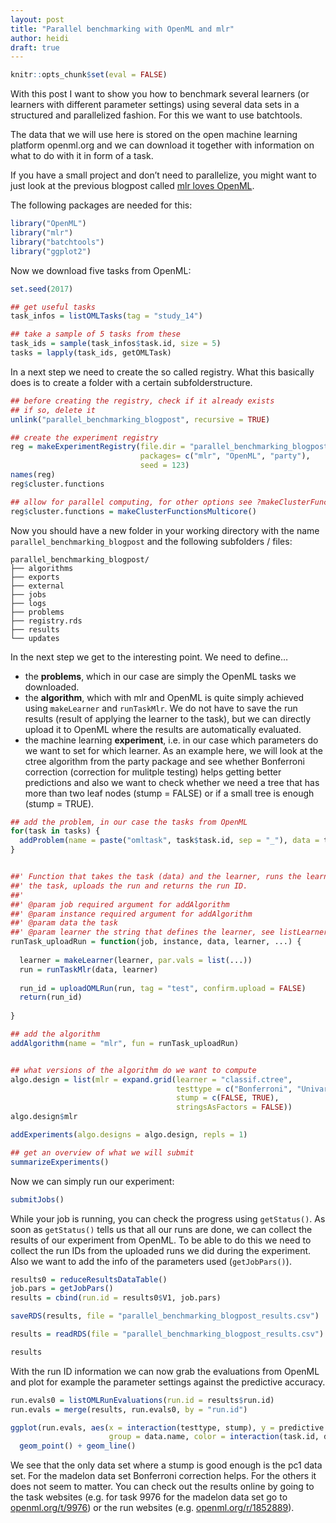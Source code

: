```yaml
---
layout: post
title: "Parallel benchmarking with OpenML and mlr"
author: heidi
draft: true
---
```

```r
knitr::opts_chunk$set(eval = FALSE)
```


With this post I want to show you how to benchmark several learners 
(or learners with different parameter settings) using 
several data sets in a structured and parallelized fashion. For this we
want to use batchtools. 

The data that we will use here is stored on the open machine learning platform
openml.org and we can download it together with information on what to do with
it in form of a task.

If you have a small project and don't need to parallelize, you might want to
just look at the previous blogpost called [mlr loves OpenML](http://mlr-org.github.io/mlr-loves-OpenML/).

The following packages are needed for this:
```r
library("OpenML")
library("mlr")
library("batchtools")
library("ggplot2")
```



Now we download five tasks from OpenML:
```r
set.seed(2017)

## get useful tasks
task_infos = listOMLTasks(tag = "study_14")

## take a sample of 5 tasks from these
task_ids = sample(task_infos$task.id, size = 5)
tasks = lapply(task_ids, getOMLTask)
```

In a next step we need to create the so called registry. What this basically does is to create
a folder with a certain subfolderstructure.
```r
## before creating the registry, check if it already exists
## if so, delete it
unlink("parallel_benchmarking_blogpost", recursive = TRUE)

## create the experiment registry
reg = makeExperimentRegistry(file.dir = "parallel_benchmarking_blogpost",
                             packages= c("mlr", "OpenML", "party"),
                             seed = 123)
names(reg)
reg$cluster.functions

## allow for parallel computing, for other options see ?makeClusterFunctions
reg$cluster.functions = makeClusterFunctionsMulticore()
```

Now you should have a new folder in your working directory with the name
`parallel_benchmarking_blogpost` and the following subfolders / files:
```{}
parallel_benchmarking_blogpost/
├── algorithms
├── exports
├── external
├── jobs
├── logs
├── problems
├── registry.rds
├── results
└── updates
```


In the next step we get to the interesting point. We need to define...

- the **problems**, which in our case are simply the OpenML tasks we downloaded.
- the **algorithm**, which with mlr and OpenML is quite simply achieved using 
`makeLearner` and `runTaskMlr`. We do not have to save the run results (result of applying the learner
to the task), but we can directly upload it to OpenML where the results are automatically evaluated.
- the machine learning **experiment**, i.e. in our case which parameters do we want to set for which learner. 
As an example here, we will look at the ctree algorithm from the party package and see whether Bonferroni
correction (correction for mulitple testing) helps getting better predictions and also we want to check
whether we need a tree that has more than two leaf nodes (stump = FALSE) or if a small tree is enough (stump = TRUE).
```r
## add the problem, in our case the tasks from OpenML
for(task in tasks) {
  addProblem(name = paste("omltask", task$task.id, sep = "_"), data = task)
}


##' Function that takes the task (data) and the learner, runs the learner on
##' the task, uploads the run and returns the run ID.
##' 
##' @param job required argument for addAlgorithm
##' @param instance required argument for addAlgorithm
##' @param data the task
##' @param learner the string that defines the learner, see listLearners()
runTask_uploadRun = function(job, instance, data, learner, ...) {
  
  learner = makeLearner(learner, par.vals = list(...))
  run = runTaskMlr(data, learner)
  
  run_id = uploadOMLRun(run, tag = "test", confirm.upload = FALSE)
  return(run_id)
  
}

## add the algorithm
addAlgorithm(name = "mlr", fun = runTask_uploadRun)


## what versions of the algorithm do we want to compute
algo.design = list(mlr = expand.grid(learner = "classif.ctree",
                                     testtype = c("Bonferroni", "Univariate"),
                                     stump = c(FALSE, TRUE),
                                     stringsAsFactors = FALSE))
algo.design$mlr

addExperiments(algo.designs = algo.design, repls = 1)

## get an overview of what we will submit
summarizeExperiments()

```

Now we can simply run our experiment:
```r
submitJobs()
```

While your job is running, you can check the progress using `getStatus()`.
As soon as `getStatus()` tells us that all our runs are done, we can collect the
results of our experiment from OpenML. To be able to do this we need to collect
the run IDs from the uploaded runs we did during the experiment. Also we want to
add the info of the parameters used (`getJobPars()`).

```r
results0 = reduceResultsDataTable()
job.pars = getJobPars()
results = cbind(run.id = results0$V1, job.pars)
```

```r
saveRDS(results, file = "parallel_benchmarking_blogpost_results.csv")
```

```r
results = readRDS(file = "parallel_benchmarking_blogpost_results.csv")
```

```r
results
```

With the run ID information we can now grab the evaluations from OpenML and
plot for example the parameter settings against the predictive accuracy.

```r
run.evals0 = listOMLRunEvaluations(run.id = results$run.id)
run.evals = merge(results, run.evals0, by = "run.id")

ggplot(run.evals, aes(x = interaction(testtype, stump), y = predictive.accuracy,
                      group = data.name, color = interaction(task.id, data.name))) +
  geom_point() + geom_line()
```

We see that the only data set where a stump is good enough is the pc1 data set.
For the madelon data set Bonferroni correction helps. For the others it does not
seem to matter. You can check out the results online by going to the task 
websites (e.g. for task 9976 for the madelon data set go to 
[openml.org/t/9976](https://www.openml.org/t/9976)) or the run websites
(e.g. [openml.org/r/1852889](https://www.openml.org/r/1852889)).

